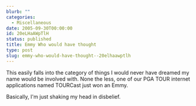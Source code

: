 ```yaml
---
blurb: ""
categories:
  - Miscellaneous
date: 2005-09-30T00:00:00
id: 20eLHaAWpTlH
status: published
title: Emmy Who would have thought
type: post
slug: emmy-who-would-have-thought--20elhaawptlh
---
```


This easily falls into the category of things I would never have dreamed my name would be involved with. None the less, one of our PGA TOUR internet applications named TOURCast just won an Emmy.  

Basically, I'm just shaking my head in disbelief.
